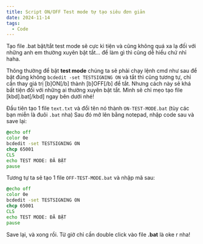 ```yaml
---
title: Script ON/OFF Test mode tự tạo siêu đơn giản
date: 2024-11-14
tags:
  - Code
---
```


Tạo file .bat bật/tắt test mode sẽ cực kì tiện và cũng không quá xa lạ đối với những anh em thường xuyên bật tắt... để làm gì thì cũng dễ hiểu chứ nhỉ haha.

Thông thường để bật **test mode** chúng ta sẽ phải chạy lệnh cmd như sau để bật đúng không `bcdedit -set TESTSIGNING ON`
và tắt thì cũng tương tự, chỉ cần thay giá trị [b]ON[/b] thành [b]OFF[/b] để tắt. Nhưng cách này sẽ khá bất tiện đối với những ai thường xuyên bật tắt. Mình sẽ chỉ mẹo tạo file [kbd].bat[/kbd] ngay bên dưới nhé!

Đầu tiên tạo 1 file `text.txt` và đổi tên nó thành `ON-TEST-MODE.bat` (tùy các bạn miễn là đuôi `.bat` nha)
Sau đó mở lên bằng notepad, nhập code sau và save lại:

```bat title=ON-TEST-MODE.bat highlight=5-7,10
@echo off
color 0e
bcdedit -set TESTSIGNING ON
chcp 65001
CLS
echo TEST MODE: ĐÃ BẬT
pause
```

Tương tự ta sẽ tạo 1 file `OFF-TEST-MODE.bat` và nhập mã sau:

```bat title=OFF-TEST-MODE.bat highlight=5-7,10
@echo off
color 0e
bcdedit -set TESTSIGNING ON
chcp 65001
CLS
echo TEST MODE: ĐÃ BẬT
pause
```

Save lại, và xong rồi. Từ giờ chỉ cần double click vào file **.bat** là oke r nha!
